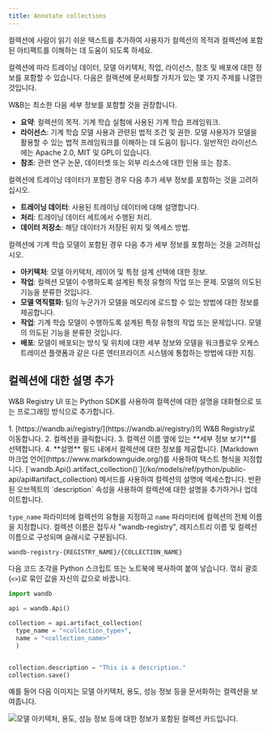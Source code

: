 ```yaml
---
title: Annotate collections
---
```


컬렉션에 사람이 읽기 쉬운 텍스트를 추가하여 사용자가 컬렉션의 목적과 컬렉션에 포함된 아티팩트를 이해하는 데 도움이 되도록 하세요.

컬렉션에 따라 트레이닝 데이터, 모델 아키텍처, 작업, 라이선스, 참조 및 배포에 대한 정보를 포함할 수 있습니다. 다음은 컬렉션에 문서화할 가치가 있는 몇 가지 주제를 나열한 것입니다.

W&B는 최소한 다음 세부 정보를 포함할 것을 권장합니다.
* **요약**: 컬렉션의 목적. 기계 학습 실험에 사용된 기계 학습 프레임워크.
* **라이선스**: 기계 학습 모델 사용과 관련된 법적 조건 및 권한. 모델 사용자가 모델을 활용할 수 있는 법적 프레임워크를 이해하는 데 도움이 됩니다. 일반적인 라이선스에는 Apache 2.0, MIT 및 GPL이 있습니다.
* **참조**: 관련 연구 논문, 데이터셋 또는 외부 리소스에 대한 인용 또는 참조.

컬렉션에 트레이닝 데이터가 포함된 경우 다음 추가 세부 정보를 포함하는 것을 고려하십시오.
* **트레이닝 데이터**: 사용된 트레이닝 데이터에 대해 설명합니다.
* **처리**: 트레이닝 데이터 세트에서 수행된 처리.
* **데이터 저장소**: 해당 데이터가 저장된 위치 및 엑세스 방법.

컬렉션에 기계 학습 모델이 포함된 경우 다음 추가 세부 정보를 포함하는 것을 고려하십시오.
* **아키텍처**: 모델 아키텍처, 레이어 및 특정 설계 선택에 대한 정보.
* **작업**: 컬렉션 모델이 수행하도록 설계된 특정 유형의 작업 또는 문제. 모델의 의도된 기능을 분류한 것입니다.
* **모델 역직렬화**: 팀의 누군가가 모델을 메모리에 로드할 수 있는 방법에 대한 정보를 제공합니다.
* **작업**: 기계 학습 모델이 수행하도록 설계된 특정 유형의 작업 또는 문제입니다. 모델의 의도된 기능을 분류한 것입니다.
* **배포**: 모델이 배포되는 방식 및 위치에 대한 세부 정보와 모델을 워크플로우 오케스트레이션 플랫폼과 같은 다른 엔터프라이즈 시스템에 통합하는 방법에 대한 지침.

## 컬렉션에 대한 설명 추가

W&B Registry UI 또는 Python SDK를 사용하여 컬렉션에 대한 설명을 대화형으로 또는 프로그래밍 방식으로 추가합니다.

<Tabs>
<Tab title="W&B Registry UI">
1. [https://wandb.ai/registry/](https://wandb.ai/registry/)의 W&B Registry로 이동합니다.
2. 컬렉션을 클릭합니다.
3. 컬렉션 이름 옆에 있는 **세부 정보 보기**를 선택합니다.
4. **설명** 필드 내에서 컬렉션에 대한 정보를 제공합니다. [Markdown 마크업 언어](https://www.markdownguide.org/)를 사용하여 텍스트 형식을 지정합니다.
</Tab>
<Tab title="Python SDK">
[`wandb.Api().artifact_collection()`](/ko/models/ref/python/public-api/api#artifact_collection) 메서드를 사용하여 컬렉션의 설명에 엑세스합니다. 반환된 오브젝트의 `description` 속성을 사용하여 컬렉션에 대한 설명을 추가하거나 업데이트합니다.

`type_name` 파라미터에 컬렉션의 유형을 지정하고 `name` 파라미터에 컬렉션의 전체 이름을 지정합니다. 컬렉션 이름은 접두사 "wandb-registry", 레지스트리 이름 및 컬렉션 이름으로 구성되며 슬래시로 구분됩니다.

```text
wandb-registry-{REGISTRY_NAME}/{COLLECTION_NAME}
```

다음 코드 조각을 Python 스크립트 또는 노트북에 복사하여 붙여 넣습니다. 꺾쇠 괄호(`<>`)로 묶인 값을 자신의 값으로 바꿉니다.

```python
import wandb

api = wandb.Api()

collection = api.artifact_collection(
  type_name = "<collection_type>", 
  name = "<collection_name>"
  )


collection.description = "This is a description."
collection.save()  
```
</Tab>
</Tabs>

예를 들어 다음 이미지는 모델 아키텍처, 용도, 성능 정보 등을 문서화하는 컬렉션을 보여줍니다.

<Frame>
    <img src="/images/registry/registry_card.png" alt="모델 아키텍처, 용도, 성능 정보 등에 대한 정보가 포함된 컬렉션 카드입니다."  />
</Frame>

